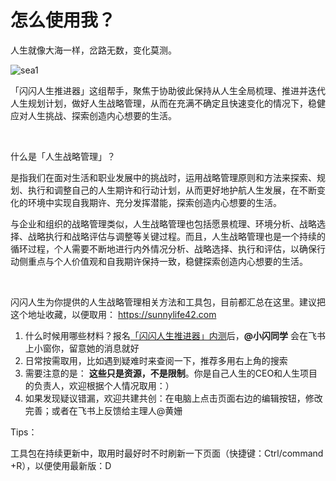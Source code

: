 # 怎么使用我？

人生就像大海一样，岔路无数，变化莫测。

![sea1](https://cdn.sunnyhuang.net/share/sea1.jpg/webp ':size=400')

「闪闪人生推进器」这组帮手，聚焦于协助彼此保持从人生全局梳理、推进并迭代人生规划计划，做好人生战略管理，从而在充满不确定且快速变化的情况下，稳健应对人生挑战、探索创造内心想要的生活。

<br />

什么是「人生战略管理」？

是指我们在面对生活和职业发展中的挑战时，运用战略管理原则和方法来探索、规划、执行和调整自己的人生期许和行动计划，从而更好地护航人生发展，在不断变化的环境中实现自我期许、充分发挥潜能，探索创造内心想要的生活。

与企业和组织的战略管理类似，人生战略管理也包括愿景梳理、环境分析、战略选择、战略执行和战略评估与调整等关键过程。而且，人生战略管理也是一个持续的循环过程，个人需要不断地进行内外情况分析、战略选择、执行和评估，以确保行动侧重点与个人价值观和自我期许保持一致，稳健探索创造内心想要的生活。

<br />

闪闪人生为你提供的人生战略管理相关方法和工具包，目前都汇总在这里。建议把这个地址收藏，以便取用： https://sunnylife42.com

1. 什么时候用哪些材料？报名[「闪闪人生推进器」内测](/)后，**@小闪同学** 会在飞书上小窗你，留意她的消息就好
2. 日常按需取用，比如遇到疑难时来查阅一下，推荐多用右上角的搜索
3. 需要注意的是： **这些只是资源，不是限制**。你是自己人生的CEO和人生项目的负责人，欢迎根据个人情况取用：）
4. 如果发现疑议错漏，欢迎共建共创：在电脑上点击页面右边的编辑按钮，修改完善；或者在飞书上反馈给主理人@黄姗

Tips：

工具包在持续更新中，取用时最好时不时刷新一下页面（快捷键：Ctrl/command +R），以便使用最新版：D
